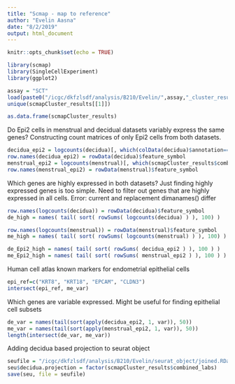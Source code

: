 ```yaml
---
title: "Scmap - map to reference"
author: "Evelin Aasna"
date: "8/2/2019"
output: html_document
---
```


```r
knitr::opts_chunk$set(echo = TRUE)
```


```r
library(scmap)
library(SingleCellExperiment)
library(ggplot2)
```


```r
assay = "SCT"
load(paste0("/icgc/dkfzlsdf/analysis/B210/Evelin/",assay,"_cluster_results.RData"))
unique(scmapCluster_results[[1]])
```

```r
as.data.frame(scmapCluster_results)
```


Do Epi2 cells in menstrual and decidual datasets variably express the same genes?
Constructing count matrices of only Epi2 cells from both datasets.
```r
decidua_epi2 = logcounts(decidua)[, which(colData(decidua)$annotation=="Epi2")]
row.names(decidua_epi2) = rowData(decidua)$feature_symbol
menstrual_epi2 = logcounts(menstrual)[, which(scmapCluster_results$combined_labs == "Epi2")]
row.names(menstrual_epi2) = rowData(menstrual)$feature_symbol
```

Which genes are highly expressed in both datasets?
Just finding highly expressed genes is too simple. Need to filter out genes that are highly expressed in all cells.
Error: current and replacement dimanames() differ
```r
row.names(logcounts(decidua)) = rowData(decidua)$feature_symbol
de_high = names( tail( sort( rowSums( logcounts(decidua) ) ), 100) )

row.names(logcounts(menstrual)) = rowData(menstrual)$feature_symbol
me_high = names( tail( sort( rowSums( logcounts(menstrual) ) ), 100) )
```

```r
de_Epi2_high = names( tail( sort( rowSums( decidua_epi2 ) ), 100 ) )
me_Epi2_high = names( tail( sort( rowSums( menstrual_epi2 ) ), 100 ) )
```



Human cell atlas known markers for endometrial epithelial cells
```r
epi_ref=c("KRT8", "KRT18", "EPCAM", "CLDN3")
intersect(epi_ref, me_var)
```

Which genes are variable expressed.
Might be useful for finding epithelial cell subsets
```r
de_var = names(tail(sort(apply(decidua_epi2, 1, var)), 50))
me_var = names(tail(sort(apply(menstrual_epi2, 1, var)), 50))
length(intersect(de_var, me_var))
```

Adding decidua based projection to seurat object
```r
seufile = "/icgc/dkfzlsdf/analysis/B210/Evelin/seurat_object/joined.RData"
seu$decidua.projection = factor(scmapCluster_results$combined_labs)
save(seu, file = seufile)
```


